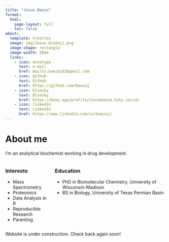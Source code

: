 ```yaml
---
title: "Josue Baeza"
format:
  html:
    page-layout: full
    toc: false
about:
  template: trestles
  image: img/Josue_bitmoji.png
  image-shape: rectangle
  image-width: 20em
  links:
    - icon: envelope
      text: e-mail
      href: mailto:baezaj83@gmail.com
    - icon: github
      text: GitHub
      href: https://github.com/baezaj
    - icon: bluesky
      text: Bluesky
      href: https://bsky.app/profile/josuebaeza.bsky.social
    - icon: linkedin
      text: LinkedIn
      href: https://www.linkedin.com/in/baezaj/
---
```


# About me

I'm an analytical biochemist working in drug development. 

::: columns
::: column
### Interests

-   Mass Spectrometry
-   Proteomics
-   Data Analysis in R
-   Reproducible Research
-   Parenting
:::

::: column
### Education

-   PhD in Biomolecular Chemistry, University of Wisconsin-Madison
-   BS in Biology, University of Texas Permian Basin
:::
:::

Website is under construction. Check back again soon!
